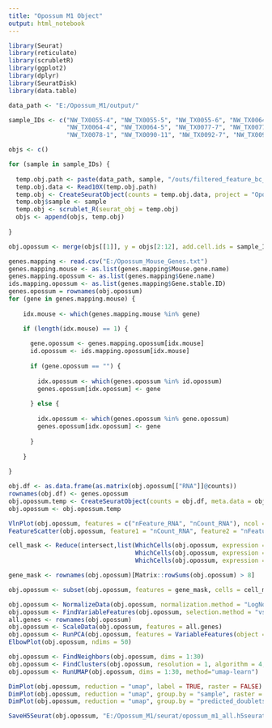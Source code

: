 ```yaml
---
title: "Opossum M1 Object"
output: html_notebook
---
```


```r

library(Seurat)
library(reticulate)
library(scrubletR)
library(ggplot2)
library(dplyr)
library(SeuratDisk)
library(data.table)

data_path <- "E:/Opossum_M1/output/"

sample_IDs <- c("NW_TX0055-4", "NW_TX0055-5", "NW_TX0055-6", "NW_TX0064-3", 
                "NW_TX0064-4", "NW_TX0064-5", "NW_TX0077-7", "NW_TX0077-8", 
                "NW_TX0078-1", "NW_TX0090-11", "NW_TX0092-7", "NW_TX0092-8")

objs <- c()

for (sample in sample_IDs) {
  
  temp.obj.path <- paste(data_path, sample, "/outs/filtered_feature_bc_matrix/", sep = "")
  temp.obj.data <- Read10X(temp.obj.path)
  temp.obj <- CreateSeuratObject(counts = temp.obj.data, project = "Opossum_M1")
  temp.obj$sample <- sample
  temp.obj <- scrublet_R(seurat_obj = temp.obj)
  objs <- append(objs, temp.obj)
  
}

```


```r

obj.opossum <- merge(objs[[1]], y = objs[2:12], add.cell.ids = sample_IDs, project = "Opossum_M1")

```


```r

genes.mapping <- read.csv("E:/Opossum_Mouse_Genes.txt")
genes.mapping.mouse <- as.list(genes.mapping$Mouse.gene.name)
genes.mapping.opossum <- as.list(genes.mapping$Gene.name)
ids.mapping.opossum <- as.list(genes.mapping$Gene.stable.ID)
genes.opossum = rownames(obj.opossum)
for (gene in genes.mapping.mouse) {
  
    idx.mouse <- which(genes.mapping.mouse %in% gene)

    if (length(idx.mouse) == 1) {
      
      gene.opossum <- genes.mapping.opossum[idx.mouse]
      id.opossum <- ids.mapping.opossum[idx.mouse]
      
      if (gene.opossum == "") {
        
        idx.opossum <- which(genes.opossum %in% id.opossum)
        genes.opossum[idx.opossum] <- gene
        
      } else {
        
        idx.opossum <- which(genes.opossum %in% gene.opossum)
        genes.opossum[idx.opossum] <- gene
        
      }
      
    }
  
}

```


```r

obj.df <- as.data.frame(as.matrix(obj.opossum[["RNA"]]@counts))
rownames(obj.df) <- genes.opossum
obj.opossum.temp <- CreateSeuratObject(counts = obj.df, meta.data = obj.opossum[[]])
obj.opossum <- obj.opossum.temp

```


```r

VlnPlot(obj.opossum, features = c("nFeature_RNA", "nCount_RNA"), ncol = 2, raster = FALSE)
FeatureScatter(obj.opossum, feature1 = "nCount_RNA", feature2 = "nFeature_RNA", raster = FALSE)

```


```r

cell_mask <- Reduce(intersect,list(WhichCells(obj.opossum, expression = nFeature_RNA > 700), 
                                   WhichCells(obj.opossum, expression = nFeature_RNA < 6500),
                                   WhichCells(obj.opossum, expression = nCount_RNA < 40000)))

gene_mask <- rownames(obj.opossum)[Matrix::rowSums(obj.opossum) > 8]

obj.opossum <- subset(obj.opossum, features = gene_mask, cells = cell_mask)

```


```r

obj.opossum <- NormalizeData(obj.opossum, normalization.method = "LogNormalize", scale.factor = 10000)
obj.opossum <- FindVariableFeatures(obj.opossum, selection.method = "vst", nfeatures = 3000)
all.genes <- rownames(obj.opossum)
obj.opossum <- ScaleData(obj.opossum, features = all.genes)
obj.opossum <- RunPCA(obj.opossum, features = VariableFeatures(object = obj.opossum))
ElbowPlot(obj.opossum, ndims = 50)

```


```r

obj.opossum <- FindNeighbors(obj.opossum, dims = 1:30)
obj.opossum <- FindClusters(obj.opossum, resolution = 1, algorithm = 4, method = "igraph")
obj.opossum <- RunUMAP(obj.opossum, dims = 1:30, method="umap-learn")

```


```r

DimPlot(obj.opossum, reduction = "umap", label = TRUE, raster = FALSE) + NoLegend() + xlim(-15, 12) + ylim(-15, 12) + coord_equal()
DimPlot(obj.opossum, reduction = "umap", group.by = "sample", raster = FALSE) + xlim(-15, 12) + ylim(-15, 12) + coord_equal()
DimPlot(obj.opossum, reduction = "umap", group.by = "predicted_doublets", raster = FALSE) + xlim(-15, 12) + ylim(-15, 12) + coord_equal()

```


```r

SaveH5Seurat(obj.opossum, "E:/Opossum_M1/seurat/opossum_m1_all.h5seurat", overwrite = TRUE, verbose = TRUE)

```

